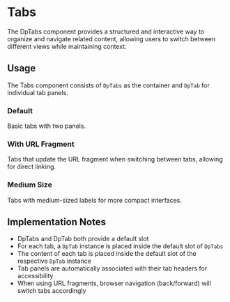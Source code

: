 
<Meta of={DpTabsStories} />

# Tabs

The DpTabs component provides a structured and interactive way to organize and navigate related content,
allowing users to switch between different views while maintaining context.

## Usage

The Tabs component consists of `DpTabs` as the container and `DpTab` for individual tab panels.

### Default

Basic tabs with two panels.

<Canvas of={DpTabsStories.Default} />

### With URL Fragment

Tabs that update the URL fragment when switching between tabs, allowing for direct linking.

<Canvas of={DpTabsStories.WithUrlFragment} />

### Medium Size

Tabs with medium-sized labels for more compact interfaces.

<Canvas of={DpTabsStories.MediumSize} />

## Implementation Notes

- DpTabs and DpTab both provide a default slot
- For each tab, a `DpTab` instance is placed inside the default slot of `DpTabs`
- The content of each tab is placed inside the default slot of the respective `DpTab` instance
- Tab panels are automatically associated with their tab headers for accessibility
- When using URL fragments, browser navigation (back/forward) will switch tabs accordingly
